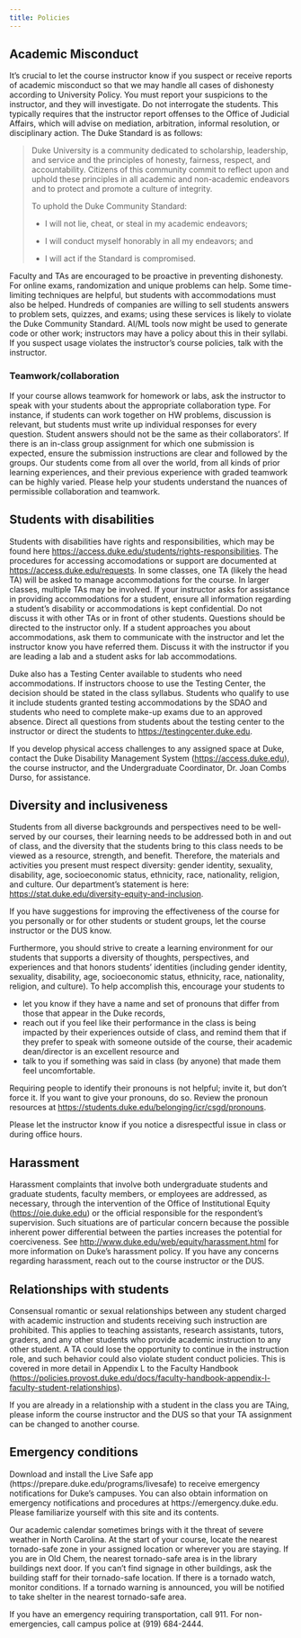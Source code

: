 ```yaml
---
title: Policies
---
```


## Academic Misconduct

It's crucial to let the course instructor know if you suspect or receive reports of academic misconduct so that we may handle all cases of dishonesty according to University Policy. You must report your suspicions to the instructor, and they will investigate. Do not interrogate the students. This typically requires that the instructor report offenses to the Office of Judicial Affairs, which will advise on mediation, arbitration, informal resolution, or disciplinary action. The Duke Standard is as follows:

> Duke University is a community dedicated to scholarship, leadership, and service and the principles of honesty, fairness, respect, and accountability. Citizens of this community commit to reflect upon and uphold these principles in all academic and non-academic endeavors and to protect and promote a culture of integrity.
>
> To uphold the Duke Community Standard:
>
> -   I will not lie, cheat, or steal in my academic endeavors;
>
> -   I will conduct myself honorably in all my endeavors; and
>
> -   I will act if the Standard is compromised.

Faculty and TAs are encouraged to be proactive in preventing dishonesty. For online exams, randomization and unique problems can help. Some time-limiting techniques are helpful, but students with accommodations must also be helped. Hundreds of companies are willing to sell students answers to problem sets, quizzes, and exams; using these services is likely to violate the Duke Community Standard. AI/ML tools now might be used to generate code or other work; instructors may have a policy about this in their syllabi. If you suspect usage violates the instructor's course policies, talk with the instructor.

### Teamwork/collaboration

If your course allows teamwork for homework or labs, ask the instructor to speak with your students about the appropriate collaboration type. For instance, if students can work together on HW problems, discussion is relevant, but students must write up individual responses for every question. Student answers should not be the same as their collaborators'. If there is an in-class group assignment for which one submission is expected, ensure the submission instructions are clear and followed by the groups. Our students come from all over the world, from all kinds of prior learning experiences, and their previous experience with graded teamwork can be highly varied. Please help your students understand the nuances of permissible collaboration and teamwork.

## Students with disabilities

Students with disabilities have rights and responsibilities, which may be found here <https://access.duke.edu/students/rights-responsibilities>. The procedures for accessing accomodations or support are documented at <https://access.duke.edu/requests>. In some classes, one TA (likely the head TA) will be asked to manage accommodations for the course. In larger classes, multiple TAs may be involved. If your instructor asks for assistance in providing accommodations for a student, ensure all information regarding a student's disability or accommodations is kept confidential. Do not discuss it with other TAs or in front of other students. Questions should be directed to the instructor only. If a student approaches you about accommodations, ask them to communicate with the instructor and let the instructor know you have referred them. Discuss it with the instructor if you are leading a lab and a student asks for lab accommodations.

Duke also has a Testing Center available to students who need accommodations. If instructors choose to use the Testing Center, the decision should be stated in the class syllabus. Students who qualify to use it include students granted testing accommodations by the SDAO and students who need to complete make-up exams due to an approved absence. Direct all questions from students about the testing center to the instructor or direct the students to [https://testingcenter.duke.edu](https://testingcenter.duke.edu/).

If you develop physical access challenges to any assigned space at Duke, contact the Duke Disability Management System ([https://access.duke.edu](https://access.duke.edu/)), the course instructor, and the Undergraduate Coordinator, Dr. Joan Combs Durso, for assistance.

## Diversity and inclusiveness

Students from all diverse backgrounds and perspectives need to be well-served by our courses, their learning needs to be addressed both in and out of class, and the diversity that the students bring to this class needs to be viewed as a resource, strength, and benefit. Therefore, the materials and activities you present must respect diversity: gender identity, sexuality, disability, age, socioeconomic status, ethnicity, race, nationality, religion, and culture. Our department's statement is here: <https://stat.duke.edu/diversity-equity-and-inclusion>.

If you have suggestions for improving the effectiveness of the course for you personally or for other students or student groups, let the course instructor or the DUS know.

Furthermore, you should strive to create a learning environment for our students that supports a diversity of thoughts, perspectives, and experiences and that honors students' identities (including gender identity, sexuality, disability, age, socioeconomic status, ethnicity, race, nationality, religion, and culture). To help accomplish this, encourage your students to

-   let you know if they have a name and set of pronouns that differ from those that appear in the Duke records,
-   reach out if you feel like their performance in the class is being impacted by their experiences outside of class, and remind them that if they prefer to speak with someone outside of the course, their academic dean/director is an excellent resource and
-   talk to you if something was said in class (by anyone) that made them feel uncomfortable.

Requiring people to identify their pronouns is not helpful; invite it, but don't force it. If you want to give your pronouns, do so. Review the pronoun resources at [https://students.duke.edu/belonging/icr/csgd/pronouns](https://students.duke.edu/belonging/icr/csgd/pronouns/){.uri}.

Please let the instructor know if you notice a disrespectful issue in class or during office hours.

## Harassment

Harassment complaints that involve both undergraduate students and graduate students, faculty members, or employees are addressed, as necessary, through the intervention of the Office of Institutional Equity ([https://oie.duke.edu](https://oie.duke.edu/)) or the official responsible for the respondent's supervision. Such situations are of particular concern because the possible inherent power differential between the parties increases the potential for coerciveness. See <http://www.duke.edu/web/equity/harassment.html> for more information on Duke's harassment policy. If you have any concerns regarding harassment, reach out to the course instructor or the DUS.

## Relationships with students

Consensual romantic or sexual relationships between any student charged with academic instruction and students receiving such instruction are prohibited. This applies to teaching assistants, research assistants, tutors, graders, and any other students who provide academic instruction to any other student. A TA could lose the opportunity to continue in the instruction role, and such behavior could also violate student conduct policies. This is covered in more detail in Appendix L to the Faculty Handbook (<https://policies.provost.duke.edu/docs/faculty-handbook-appendix-l-faculty-student-relationships>).

If you are already in a relationship with a student in the class you are TAing, please inform the course instructor and the DUS so that your TA assignment can be changed to another course.

## Emergency conditions

Download and install the Live Safe app (https://prepare.duke.edu/programs/livesafe) to receive emergency notifications for Duke's campuses. You can also obtain information on emergency notifications and procedures at https://emergency.duke.edu. Please familiarize yourself with this site and its contents.

Our academic calendar sometimes brings with it the threat of severe weather in North Carolina. At the start of your course, locate the nearest tornado-safe zone in your assigned location or wherever you are staying. If you are in Old Chem, the nearest tornado-safe area is in the library buildings next door. If you can't find signage in other buildings, ask the building staff for their tornado-safe location. If there is a tornado watch, monitor conditions. If a tornado warning is announced, you will be notified to take shelter in the nearest tornado-safe area.

If you have an emergency requiring transportation, call 911. For non-emergencies, call campus police at (919) 684-2444.